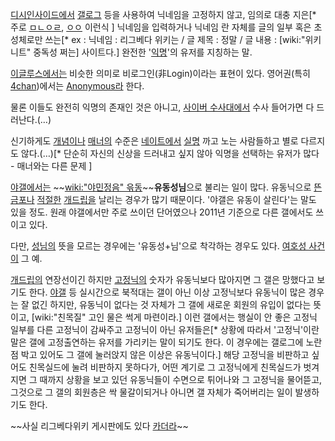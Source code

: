 [[디시인사이드]]에서 [[갤로그]] 등을 사용하여 닉네임을 고정하지 않고, 임의로 대충 지은[* 주로 [[ㅁㄴㅇㄹ]], [[ㅇㅇ]] 이런식 ] 닉네임을 입력하거나 닉네임 란 자체를 글의 일부 혹은 초성체로만 쓰는[* ex : 닉네임 : 리그베다 위키는 / 글 제목 : 정말 / 글 내용 : [wiki:"위키니트" 중독성 쩌는] 사이트다.] 완전한 '[[익명]]'의 유저를 지칭하는 말.

[[이글루스]]에서는 비슷한 의미로 비로그인(非Login)이라는 표현이 있다. 영어권(특히 [[4chan]])에서는 [[Anonymous]]라 한다.

물론 이들도 완전히 익명의 존재인 것은 아니고, [[사이버 수사대]]에서 수사 들어가면 다 드러난다.(…)

신기하게도 [[개념]]이나 [[매너]]의 수준은 [[네이트]]에서 [[실명]] 까고 노는 사람들하고 별로 다르지도 않다.(…)[* 단순히 자신의 신상을 드러내고 싶지 않아 익명을 선택하는 유저가 많다 - 매너와는 다른 문제 ]

[[야갤]]에서는 ~~[[wiki:"야민정음" 윾동]]~~'''유동성님'''으로 불리는 일이 많다. 유동닉으로 [[뜬금포]]나 [[적절한]] [[개드립]]을 날리는 경우가 많기 때문이다. '야갤은 유동이 살린다'는 말도 있을 정도. 원래 야갤에서만 주로 쓰이던 단어였으나 2011년 기준으로 다른 갤에서도 쓰이고 있다.

다만, [[성님]]의 뜻을 모르는 경우에는 '유동성+님'으로 착각하는 경우도 있다. [[여호성 사건]]이 그 예.

[[개드립]]의 연장선이긴 하지만 [[고정닉]]의 숫자가 유동닉보다 많아지면 그 갤은 망했다고 보기도 한다. [[야갤]] 등 실시간으로 북적대는 갤이 아닌 이상 고정닉보다 유동닉이 많은 경우는 잘 없긴 하지만, 유동닉이 없다는 것 자체가 그 갤에 새로운 회원의 유입이 없다는 뜻이고, [wiki:"친목질" 고인 물은 썩게 마련이라.]
이런 갤에서는 행실이 안 좋은 고정닉 일부를 다른 고정닉이 감싸주고 고정닉이 아닌 유저들은[* 상황에 따라서 '고정닉'이란 말은 갤에 고정출연하는 유저를 가리키는 말이 되기도 한다. 이 경우에는 갤로그에 노란 점 박고 있어도 그 갤에 눌러앉지 않은 이상은 유동닉이다.] 해당 고정닉을 비판하고 싶어도 친목실드에 눌려 비판하지 못하다가, 어떤 계기로 그 고정닉에게 친목실드가 벗겨지면 그 때까지 상황을 보고 있던 유동닉들이 수면으로 튀어나와 그 고정닉을 물어뜯고, 그것으로 그 갤의 회원층은 싹 물갈이되거나 아니면 갤 자체가 죽어버리는 일이 발생하기도 한다.

~~사실 리그베다위키 게시판에도 있다 [[카더라]]~~
